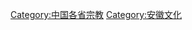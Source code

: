 {{Catnav|頁面分類|各種主題的頁面分類|按國家分類|各國宗教|中国宗教}}
{{Catmore}}

[[Category:中国各省宗教|Category:中国各省宗教]]
[[Category:安徽文化|Category:安徽文化]]